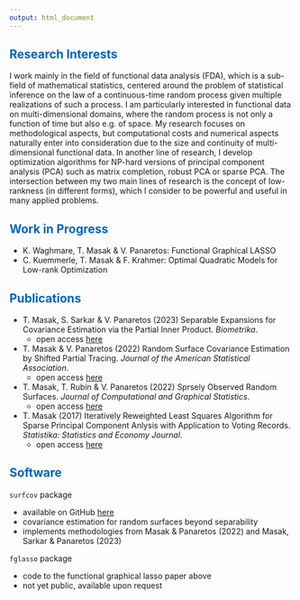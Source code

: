 ```yaml
---
output: html_document
---
```


## <font color='#0065bd'>Research Interests</font>

I work mainly in the field of functional data analysis (FDA), which is a sub-field of mathematical statistics, centered around the problem of statistical inference on the law of a continuous-time random process given multiple realizations of such a process. I am particularly interested in functional data on multi-dimensional domains, where the random process is not only a function of time but also e.g. of space.
My research focuses on methodological aspects, but computational costs and numerical aspects naturally enter into consideration due to the size and continuity of multi-dimensional functional data.
In another line of research, I develop optimization algorithms for NP-hard versions of principal component analysis (PCA) such as matrix completion, robust PCA or sparse PCA.
The intersection between my two main lines of research is the concept of low-rankness (in different forms), which I consider to be powerful and useful in many applied problems.

## <font color='#0065bd'>Work in Progress</font>

* K. Waghmare, T. Masak & V. Panaretos: Functional Graphical LASSO
* C. Kuemmerle, T. Masak & F. Krahmer: Optimal Quadratic Models for Low-rank Optimization

## <font color='#0065bd'>Publications</font>

* T. Masak, S. Sarkar & V. Panaretos (2023) Separable Expansions for Covariance Estimation via the Partial Inner Product. *Biometrika*.
    - open access [here](https://academic.oup.com/biomet/article/110/1/225/6609757)
* T. Masak & V. Panaretos (2022) Random Surface Covariance Estimation by Shifted Partial Tracing. *Journal of the American Statistical Association*.
    - open access [here](https://www.tandfonline.com/doi/full/10.1080/01621459.2022.2061982)
* T. Masak, T. Rubín & V. Panaretos (2022) Sprsely Observed Random Surfaces. *Journal of Computational and Graphical Statistics*.
    - open access [here](https://www.tandfonline.com/doi/full/10.1080/10618600.2022.2034640)
* T. Masak (2017) Iteratively Reweighted Least Squares Algorithm for Sparse Principal Component Anlysis with Application to Voting Records. *Statistika: Statistics and Economy Journal*.
    - open access [here](https://www.czso.cz/documents/10180/45606531/32019717q3088.pdf/24cc2082-712b-4386-a5b5-dfcd56f3ff29?version=1.0)

## <font color='#0065bd'>Software</font>

`surfcov` package

* available on GitHub [here](https://github.com/TMasak/surfcov)
* covariance estimation for random surfaces beyond separability
* implements methodologies from Masak & Panaretos (2022) and Masak, Sarkar & Panaretos (2023)

`fglasso` package
 
* code to the functional graphical lasso paper above
* not yet public, available upon request




